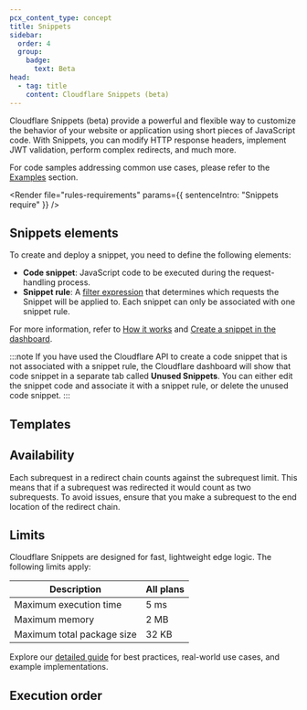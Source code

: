 ```yaml
---
pcx_content_type: concept
title: Snippets
sidebar:
  order: 4
  group:
    badge:
      text: Beta
head:
  - tag: title
    content: Cloudflare Snippets (beta)
---
```



Cloudflare Snippets (beta) provide a powerful and flexible way to customize the behavior of your website or application using short pieces of JavaScript code. With Snippets, you can modify HTTP response headers, implement <GlossaryTooltip term="JSON web token (JWT)" prepend="JSON web token (JWT) is ">JWT</GlossaryTooltip> validation, perform complex <GlossaryTooltip term="redirect">redirects</GlossaryTooltip>, and much more.

For code samples addressing common use cases, please refer to the [Examples](/rules/snippets/examples/) section.

<Render
	file="rules-requirements"
	params={{ sentenceIntro: "Snippets require" }}
/>

## Snippets elements

To create and deploy a snippet, you need to define the following elements:

- **Code snippet**: JavaScript code to be executed during the request-handling process.
- **Snippet rule**: A [filter expression](/ruleset-engine/rules-language/expressions/) that determines which requests the Snippet will be applied to. Each snippet can only be associated with one snippet rule.

For more information, refer to [How it works](/rules/snippets/how-it-works/) and [Create a snippet in the dashboard](/rules/snippets/create-dashboard/).

:::note
If you have used the Cloudflare API to create a code snippet that is not associated with a snippet rule, the Cloudflare dashboard will show that code snippet in a separate tab called **Unused Snippets**. You can either edit the snippet code and associate it with a snippet rule, or delete the unused code snippet.
:::

## Templates

<Render file="rules-templates" />

## Availability

<Render file="rules-new-limits" />

<FeatureTable id="rules.snippets" />

Each <GlossaryTooltip term="Snippets subrequest" prepend="A subrequest is ">subrequest</GlossaryTooltip> in a redirect chain counts against the subrequest limit. This means that if a subrequest was redirected it would count as two subrequests. To avoid issues, ensure that you make a subrequest to the end location of the redirect chain.

## Limits

Cloudflare Snippets are designed for fast, lightweight edge logic. The following limits apply:

| Description                | All plans |
| -------------------------- | --------- |
| Maximum execution time     | 5 ms      |
| Maximum memory             | 2 MB      |
| Maximum total package size | 32 KB     |

<Card title="Need guidance on choosing between Snippets and Workers?" icon="magnifier">

Explore our [detailed guide](/rules/snippets/when-to-use/) for best practices, real-world use cases, and example implementations.

</Card>

## Execution order

<Render file="product-execution-order" />

